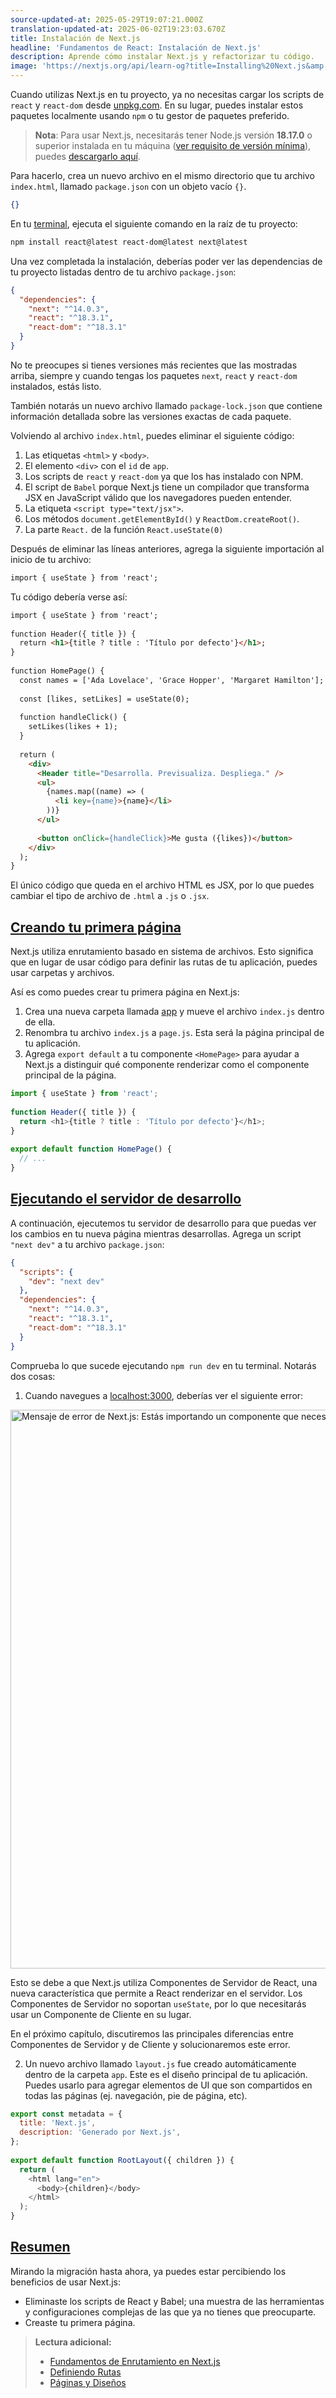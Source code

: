 ```yaml
---
source-updated-at: 2025-05-29T19:07:21.000Z
translation-updated-at: 2025-06-02T19:23:03.670Z
title: Instalación de Next.js
headline: 'Fundamentos de React: Instalación de Next.js'
description: Aprende cómo instalar Next.js y refactorizar tu código.
image: 'https://nextjs.org/api/learn-og?title=Installing%20Next.js&amp;chapter=9'
---
```


Cuando utilizas Next.js en tu proyecto, ya no necesitas cargar los scripts de `react` y `react-dom` desde [unpkg.com](http://unpkg.com). En su lugar, puedes instalar estos paquetes localmente usando `npm` o tu gestor de paquetes preferido.

> **Nota**: Para usar Next.js, necesitarás tener Node.js versión **18.17.0** o superior instalada en tu máquina ([ver requisito de versión mínima](/docs/getting-started/installation)), puedes [descargarlo aquí](https://nodejs.org/en/).

Para hacerlo, crea un nuevo archivo en el mismo directorio que tu archivo `index.html`, llamado `package.json` con un objeto vacío `{}`.

```json {1} filename="package.json"
{}
```

En tu [terminal](https://code.visualstudio.com/docs/terminal/basics), ejecuta el siguiente comando en la raíz de tu proyecto:

```bash filename="Terminal"
npm install react@latest react-dom@latest next@latest
```

Una vez completada la instalación, deberías poder ver las dependencias de tu proyecto listadas dentro de tu archivo `package.json`:

```json filename="package.json"
{
  "dependencies": {
    "next": "^14.0.3",
    "react": "^18.3.1",
    "react-dom": "^18.3.1"
  }
}
```

No te preocupes si tienes versiones más recientes que las mostradas arriba, siempre y cuando tengas los paquetes `next`, `react` y `react-dom` instalados, estás listo.

También notarás un nuevo archivo llamado `package-lock.json` que contiene información detallada sobre las versiones exactas de cada paquete.

Volviendo al archivo `index.html`, puedes eliminar el siguiente código:

1.  Las etiquetas `<html>` y `<body>`.
2.  El elemento `<div>` con el `id` de `app`.
3.  Los scripts de `react` y `react-dom` ya que los has instalado con NPM.
4.  El script de `Babel` porque Next.js tiene un compilador que transforma JSX en JavaScript válido que los navegadores pueden entender.
5.  La etiqueta `<script type="text/jsx">`.
6.  Los métodos `document.getElementById()` y `ReactDom.createRoot()`.
7.  La parte `React.` de la función `React.useState(0)`

Después de eliminar las líneas anteriores, agrega la siguiente importación al inicio de tu archivo:

```html filename="index.html"
import { useState } from 'react';
```

Tu código debería verse así:

```html {1} filename="index.html"
import { useState } from 'react';
 
function Header({ title }) {
  return <h1>{title ? title : 'Título por defecto'}</h1>;
}
 
function HomePage() {
  const names = ['Ada Lovelace', 'Grace Hopper', 'Margaret Hamilton'];
 
  const [likes, setLikes] = useState(0);
 
  function handleClick() {
    setLikes(likes + 1);
  }
 
  return (
    <div>
      <Header title="Desarrolla. Previsualiza. Despliega." />
      <ul>
        {names.map((name) => (
          <li key={name}>{name}</li>
        ))}
      </ul>
 
      <button onClick={handleClick}>Me gusta ({likes})</button>
    </div>
  );
}
```

El único código que queda en el archivo HTML es JSX, por lo que puedes cambiar el tipo de archivo de `.html` a `.js` o `.jsx`.

[Creando tu primera página](#creating-your-first-page)
-----------------------------------------------------

Next.js utiliza enrutamiento basado en sistema de archivos. Esto significa que en lugar de usar código para definir las rutas de tu aplicación, puedes usar carpetas y archivos.

Así es como puedes crear tu primera página en Next.js:

1.  Crea una nueva carpeta llamada [app](/docs/app/building-your-application/routing#the-app-router) y mueve el archivo `index.js` dentro de ella.
2.  Renombra tu archivo `index.js` a `page.js`. Esta será la página principal de tu aplicación.
3.  Agrega `export default` a tu componente `<HomePage>` para ayudar a Next.js a distinguir qué componente renderizar como el componente principal de la página.

```js {7} filename="app/page.js"
import { useState } from 'react';
 
function Header({ title }) {
  return <h1>{title ? title : 'Título por defecto'}</h1>;
}
 
export default function HomePage() {
  // ...
}
```

[Ejecutando el servidor de desarrollo](#running-the-development-server)
-----------------------------------------------------------------

A continuación, ejecutemos tu servidor de desarrollo para que puedas ver los cambios en tu nueva página mientras desarrollas. Agrega un script `"next dev"` a tu archivo `package.json`:

```json {2,3,4} filename="package.json"
{
  "scripts": {
    "dev": "next dev"
  },
  "dependencies": {
    "next": "^14.0.3",
    "react": "^18.3.1",
    "react-dom": "^18.3.1"
  }
}
```

Comprueba lo que sucede ejecutando `npm run dev` en tu terminal. Notarás dos cosas:

1.  Cuando navegues a [localhost:3000](http://localhost:3000), deberías ver el siguiente error:

<Image
  alt="Mensaje de error de Next.js: Estás importando un componente que necesita useState. Solo funciona en un componente de cliente..."
  srcLight="https://h8DxKfmAPhn8O0p3.public.blob.vercel-storage.com/learn/light/learn-usestate-rsc-error.png"
  srcDark="https://h8DxKfmAPhn8O0p3.public.blob.vercel-storage.com/learn/dark/learn-usestate-rsc-error.png"
  width="1600"
  height="894"
/>

Esto se debe a que Next.js utiliza Componentes de Servidor de React, una nueva característica que permite a React renderizar en el servidor. Los Componentes de Servidor no soportan `useState`, por lo que necesitarás usar un Componente de Cliente en su lugar.

En el próximo capítulo, discutiremos las principales diferencias entre Componentes de Servidor y de Cliente y solucionaremos este error.

2.  Un nuevo archivo llamado `layout.js` fue creado automáticamente dentro de la carpeta `app`. Este es el diseño principal de tu aplicación. Puedes usarlo para agregar elementos de UI que son compartidos en todas las páginas (ej. navegación, pie de página, etc).

```js filename="/app/layout.js"
export const metadata = {
  title: 'Next.js',
  description: 'Generado por Next.js',
};
 
export default function RootLayout({ children }) {
  return (
    <html lang="en">
      <body>{children}</body>
    </html>
  );
}
```

[Resumen](#summary)
-------------------

Mirando la migración hasta ahora, ya puedes estar percibiendo los beneficios de usar Next.js:

*   Eliminaste los scripts de React y Babel; una muestra de las herramientas y configuraciones complejas de las que ya no tienes que preocuparte.
*   Creaste tu primera página.

> **Lectura adicional:**
> 
> *   [Fundamentos de Enrutamiento en Next.js](/docs/app/building-your-application/routing)
> *   [Definiendo Rutas](/docs/app/building-your-application/routing/defining-routes)
> *   [Páginas y Diseños](/docs/app/building-your-application/routing/pages-and-layouts)